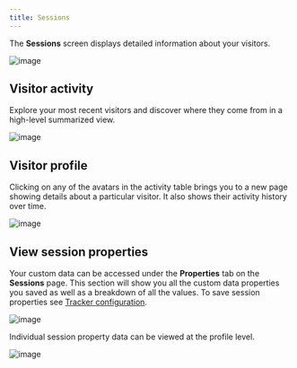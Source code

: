 ```yaml
---
title: Sessions
---
```


The **Sessions** screen displays detailed information about your visitors.

![image](/images/docs/v3/sessions-chart.png)

## Visitor activity

Explore your most recent visitors and discover where they come from in a high-level summarized view.

![image](/images/docs/v3/sessions-activity.png)

## Visitor profile

Clicking on any of the avatars in the activity table brings you to a new page showing details about a particular visitor. It also shows their activity history over time.

![image](/images/docs/v3/sessions-profile.png)

## View session properties

Your custom data can be accessed under the **Properties** tab on the **Sessions** page.
This section will show you all the custom data properties you saved as well as a breakdown of all the values.
To save session properties see [Tracker configuration](/docs/tracker-functions#session-data).

![image](/images/docs/v3/sessions-properties.png)

Individual session property data can be viewed at the profile level.

![image](/images/docs/v3/sessions-activity-properties.png)
